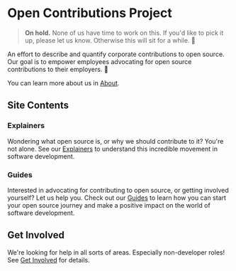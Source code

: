 # Open Contributions Project

> **On hold.** None of us have time to work on this. If you'd like to pick it up, please let us know. Otherwise this will sit for a while. 👋

An effort to describe and quantify corporate contributions to open source.
Our goal is to empower employees advocating for open source contributions to their employers. 💙

You can learn more about us in [About](./about).

## Site Contents

### Explainers

Wondering what open source is, or why we should contribute to it?
You're not alone.
See our [Explainers](./explainers) to understand this incredible movement in software development.

### Guides

Interested in advocating for contributing to open source, or getting involved yourself?
Let us help you.
Check out our [Guides](./guides) to learn how you can start your open source journey and make a positive impact on the world of software development.

## Get Involved

We're looking for help in all sorts of areas.
Especially non-developer roles!
See [Get Involved](./get-involved) for details.
